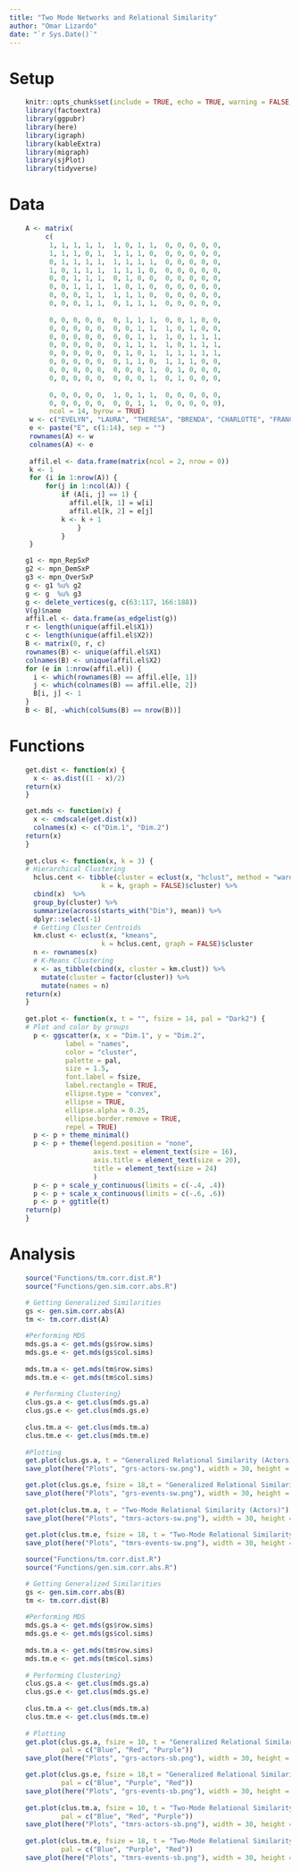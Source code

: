 ```yaml
---
title: "Two Mode Networks and Relational Similarity"
author: "Omar Lizardo"
date: "`r Sys.Date()`"
---
```


# Setup
```r
    knitr::opts_chunk$set(include = TRUE, echo = TRUE, warning = FALSE, message = FALSE)
    library(factoextra)
    library(ggpubr)
    library(here)
    library(igraph)
    library(kableExtra)
    library(migraph)
    library(sjPlot)
    library(tidyverse)
```

# Data
```r
    A <- matrix(
         c(
          1, 1, 1, 1, 1,  1, 0, 1, 1,  0, 0, 0, 0, 0, 
          1, 1, 1, 0, 1,  1, 1, 1, 0,  0, 0, 0, 0, 0, 
          0, 1, 1, 1, 1,  1, 1, 1, 1,  0, 0, 0, 0, 0, 
          1, 0, 1, 1, 1,  1, 1, 1, 0,  0, 0, 0, 0, 0, 
          0, 0, 1, 1, 1,  0, 1, 0, 0,  0, 0, 0, 0, 0, 
          0, 0, 1, 1, 1,  1, 0, 1, 0,  0, 0, 0, 0, 0, 
          0, 0, 0, 1, 1,  1, 1, 1, 0,  0, 0, 0, 0, 0, 
          0, 0, 0, 1, 1,  0, 1, 1, 1,  0, 0, 0, 0, 0, 
          
          0, 0, 0, 0, 0,  0, 1, 1, 1,  0, 0, 1, 0, 0, 
          0, 0, 0, 0, 0,  0, 0, 1, 1,  1, 0, 1, 0, 0, 
          0, 0, 0, 0, 0,  0, 0, 1, 1,  1, 0, 1, 1, 1,
          0, 0, 0, 0, 0,  0, 1, 1, 1,  1, 0, 1, 1, 1,
          0, 0, 0, 0, 0,  0, 1, 0, 1,  1, 1, 1, 1, 1,
          0, 0, 0, 0, 0,  0, 1, 1, 0,  1, 1, 1, 0, 0,
          0, 0, 0, 0, 0,  0, 0, 0, 1,  0, 1, 0, 0, 0,
          0, 0, 0, 0, 0,  0, 0, 0, 1,  0, 1, 0, 0, 0, 
          
          0, 0, 0, 0, 0,  1, 0, 1, 1,  0, 0, 0, 0, 0,
          0, 0, 0, 0, 0,  0, 0, 1, 1,  0, 0, 0, 0, 0),
          ncol = 14, byrow = TRUE)
     w <- c("EVELYN", "LAURA", "THERESA", "BRENDA", "CHARLOTTE", "FRANCES", "ELEANOR", "RUTH", "VERNE", "MYRA", "KATHERINE", "SYLVIA", "NORA", "HELEN", "OLIVIA", "FLORA", "PEARL", "DOROTHY")
     e <- paste("E", c(1:14), sep = "")
     rownames(A) <- w
     colnames(A) <- e
     
     affil.el <- data.frame(matrix(ncol = 2, nrow = 0))
     k <- 1
     for (i in 1:nrow(A)) {
         for(j in 1:ncol(A)) {
             if (A[i, j] == 1) {
               affil.el[k, 1] = w[i]
               affil.el[k, 2] = e[j]
             k <- k + 1
                 }
             }
     }
```

```r
    g1 <- mpn_RepSxP
    g2 <- mpn_DemSxP
    g3 <- mpn_OverSxP
    g <- g1 %u% g2
    g <- g  %u% g3
    g <- delete_vertices(g, c(63:117, 166:188))
    V(g)$name
    affil.el <- data.frame(as_edgelist(g))
    r <- length(unique(affil.el$X1))
    c <- length(unique(affil.el$X2))
    B <- matrix(0, r, c)
    rownames(B) <- unique(affil.el$X1)
    colnames(B) <- unique(affil.el$X2)
    for (e in 1:nrow(affil.el)) {
      i <- which(rownames(B) == affil.el[e, 1])
      j <- which(colnames(B) == affil.el[e, 2])
      B[i, j] <- 1
    }
    B <- B[, -which(colSums(B) == nrow(B))]
```


# Functions

```r
    get.dist <- function(x) {
      x <- as.dist((1 - x)/2)
    return(x)
    }

    get.mds <- function(x) {
      x <- cmdscale(get.dist(x))
      colnames(x) <- c("Dim.1", "Dim.2")
    return(x)
    }
    
    get.clus <- function(x, k = 3) {
    # Hierarchical Clustering
      hclus.cent <- tibble(cluster = eclust(x, "hclust", method = "ward.D2",
                       k = k, graph = FALSE)$cluster) %>% 
      cbind(x)  %>% 
      group_by(cluster) %>% 
      summarize(across(starts_with("Dim"), mean)) %>% 
      dplyr::select(-1)
      # Getting Cluster Centroids
      km.clust <- eclust(x, "kmeans", 
                       k = hclus.cent, graph = FALSE)$cluster 
      n <- rownames(x)
      # K-Means Clustering
      x <- as_tibble(cbind(x, cluster = km.clust)) %>% 
        mutate(cluster = factor(cluster)) %>% 
        mutate(names = n)
    return(x)    
    }
    
    get.plot <- function(x, t = "", fsize = 14, pal = "Dark2") {
    # Plot and color by groups
      p <- ggscatter(x, x = "Dim.1", y = "Dim.2", 
              label = "names",
              color = "cluster",
              palette = pal,
              size = 1.5,
              font.label = fsize,
              label.rectangle = TRUE,
              ellipse.type = "convex",
              ellipse = TRUE,
              ellipse.alpha = 0.25,
              ellipse.border.remove = TRUE,
              repel = TRUE)
      p <- p + theme_minimal()
      p <- p + theme(legend.position = "none", 
                     axis.text = element_text(size = 16),
                     axis.title = element_text(size = 20),
                     title = element_text(size = 24)
                     )
      p <- p + scale_y_continuous(limits = c(-.4, .4))
      p <- p + scale_x_continuous(limits = c(-.6, .6))
      p <- p + ggtitle(t)
    return(p)
    }
```

# Analysis
```r
    source("Functions/tm.corr.dist.R")
    source("Functions/gen.sim.corr.abs.R")

    # Getting Generalized Similarities
    gs <- gen.sim.corr.abs(A)
    tm <- tm.corr.dist(A)
    
    #Performing MDS 
    mds.gs.a <- get.mds(gs$row.sims)
    mds.gs.e <- get.mds(gs$col.sims)
    
    mds.tm.a <- get.mds(tm$row.sims)
    mds.tm.e <- get.mds(tm$col.sims)
    
    # Performing Clustering}
    clus.gs.a <- get.clus(mds.gs.a)
    clus.gs.e <- get.clus(mds.gs.e)
    
    clus.tm.a <- get.clus(mds.tm.a)
    clus.tm.e <- get.clus(mds.tm.e)
    
    #Plotting
    get.plot(clus.gs.a, t = "Generalized Relational Similarity (Actors)")
    save_plot(here("Plots", "grs-actors-sw.png"), width = 30, height = 25)

    get.plot(clus.gs.e, fsize = 18,t = "Generalized Relational Similarity (Events)")
    save_plot(here("Plots", "grs-events-sw.png"), width = 30, height = 25)
    
    get.plot(clus.tm.a, t = "Two-Mode Relational Similarity (Actors)")
    save_plot(here("Plots", "tmrs-actors-sw.png"), width = 30, height = 25)
    
    get.plot(clus.tm.e, fsize = 18, t = "Two-Mode Relational Similarity (Events)")
    save_plot(here("Plots", "tmrs-events-sw.png"), width = 30, height = 25)
```

```r
    source("Functions/tm.corr.dist.R")
    source("Functions/gen.sim.corr.abs.R")

    # Getting Generalized Similarities
    gs <- gen.sim.corr.abs(B)
    tm <- tm.corr.dist(B)
    
    #Performing MDS 
    mds.gs.a <- get.mds(gs$row.sims)
    mds.gs.e <- get.mds(gs$col.sims)
    
    mds.tm.a <- get.mds(tm$row.sims)
    mds.tm.e <- get.mds(tm$col.sims)
    
    # Performing Clustering}
    clus.gs.a <- get.clus(mds.gs.a)
    clus.gs.e <- get.clus(mds.gs.e)
    
    clus.tm.a <- get.clus(mds.tm.a)
    clus.tm.e <- get.clus(mds.tm.e)
    
    # Plotting
    get.plot(clus.gs.a, fsize = 10, t = "Generalized Relational Similarity (Actors)",
             pal = c("Blue", "Red", "Purple"))
    save_plot(here("Plots", "grs-actors-sb.png"), width = 30, height = 25)

    get.plot(clus.gs.e, fsize = 18,t = "Generalized Relational Similarity (Events)",
             pal = c("Blue", "Purple", "Red"))
    save_plot(here("Plots", "grs-events-sb.png"), width = 30, height = 25)
    
    get.plot(clus.tm.a, fsize = 10, t = "Two-Mode Relational Similarity (Actors)",
             pal = c("Blue", "Red", "Purple"))
    save_plot(here("Plots", "tmrs-actors-sb.png"), width = 30, height = 25)
    
    get.plot(clus.tm.e, fsize = 18, t = "Two-Mode Relational Similarity (Events)",
             pal = c("Blue", "Purple", "Red"))
    save_plot(here("Plots", "tmrs-events-sb.png"), width = 30, height = 25)
```


